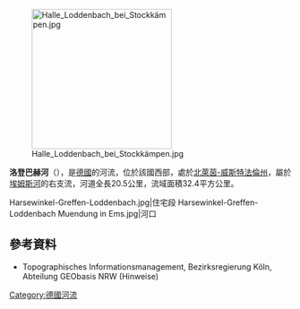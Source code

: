 {{Onesource|time=2020-08-06T04:53:14+00:00}}
{{Coord|51|58|7.41|N|8|8|42.3|E|display=title}}
[[Image:Halle_Loddenbach_bei_Stockkämpen.jpg|250px]]

'''洛登巴赫河'''（{{lang-de|Loddenbach}}），是[[德國|德國]]的河流，位於該國西部，處於[[北萊茵-威斯特法倫州|北萊茵-威斯特法倫州]]，屬於[[埃姆斯河|埃姆斯河]]的右支流，河道全長20.5公里，流域面積32.4平方公里。
<gallery>
Harsewinkel-Greffen-Loddenbach.jpg|住宅段
Harsewinkel-Greffen-Loddenbach Muendung in Ems.jpg|河口
</gallery>

==參考資料==
* Topographisches Informationsmanagement, Bezirksregierung Köln, Abteilung GEObasis NRW (Hinweise)

{{Germany-geo-stub}}
[[Category:德國河流|Category:德國河流]]